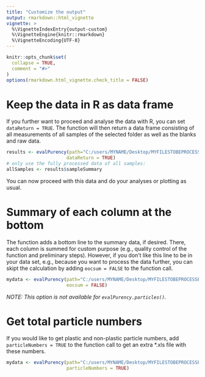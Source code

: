 ```yaml
---
title: "Customize the output"
output: rmarkdown::html_vignette
vignette: >
  %\VignetteIndexEntry{output-custom}
  %\VignetteEngine{knitr::rmarkdown}
  %\VignetteEncoding{UTF-8}
---
```


```r
knitr::opts_chunk$set(
  collapse = TRUE,
  comment = "#>"
)
options(rmarkdown.html_vignette.check_title = FALSE)
```

# Keep the data in R as data frame
If you further want to proceed and analyse the data with R, you can set ```dataReturn = TRUE```. The function will then return a data frame consisting of all measurements of all samples of the selected folder as well as the blanks and raw data.
```r
results <- evalPurency(path="C:/users/MYNAME/Desktop/MYFILESTOBEPROCESSED/", 
                      dataReturn = TRUE)
# only use the fully processed data of all samples:
allSamples <- results$sampleSummary 
```
You can now proceed with this data and do your analyses or plotting as usual.


# Summary of each column at the bottom
The function adds a bottom line to the summary data, if desired. There, each column is summed for custom purpose (e.g., quality control of the function and preliminary steps). However, if you don't like this line to be in your data set, e.g., because you want to process the data further, you can skipt the calculation by adding ```eocsum = FALSE``` to the function call.
```r
mydata <- evalPurency(path="C:/users/MYNAME/Desktop/MYFILESTOBEPROCESSED/", 
                      eocsum = FALSE)
```
*NOTE: This option is not available for ```evalPurency.particles()```.*

# Get total particle numbers 
If you would like to get plastic and non-plastic particle numbers, add ```particleNumbers = TRUE``` to the function call to get an extra *.xls file with these numbers.
```r
mydata <- evalPurency(path="C:/users/MYNAME/Desktop/MYFILESTOBEPROCESSED/", 
                      particleNumbers = TRUE)
```

